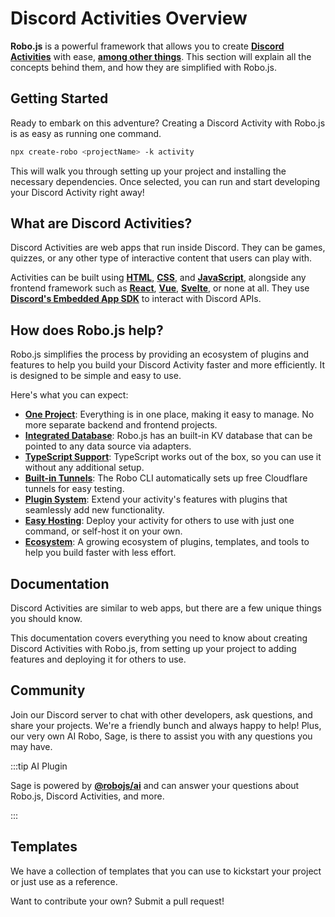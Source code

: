 
# Discord Activities Overview

**Robo.js** is a powerful framework that allows you to create **[Discord Activities](https://support.discord.com/hc/en-us/articles/4422142836759-Activities-on-Discord)** with ease, **[among other things](../discord-bots/overview)**. This section will explain all the concepts behind them, and how they are simplified with Robo.js.

## Getting Started

Ready to embark on this adventure? Creating a Discord Activity with Robo.js is as easy as running one command.

```bash
npx create-robo <projectName> -k activity
```

This will walk you through setting up your project and installing the necessary dependencies. Once selected, you can run and start developing your Discord Activity right away!

<CardRow>
	<Card
		href="https://dev.to/waveplay/how-to-build-a-discord-activity-easily-with-robojs-5bng"
		title="📚 Tutorial"
		description="How to create a Discord Activity in seconds."
	/>
</CardRow>

## What are Discord Activities?

Discord Activities are web apps that run inside Discord. They can be games, quizzes, or any other type of interactive content that users can play with.

Activities can be built using **[HTML](https://developer.mozilla.org/en-US/docs/Web/HTTP)**, **[CSS](https://developer.mozilla.org/en-US/docs/Web/CSS)**, and **[JavaScript](https://developer.mozilla.org/en-US/docs/Web/JavaScript)**, alongside any frontend framework such as **[React](https://react.dev/)**, **[Vue](https://vuejs.org/)**, **[Svelte](https://svelte.dev/)**, or none at all. They use **[Discord's Embedded App SDK](https://github.com/discord/embedded-app-sdk/)** to interact with Discord APIs.

## How does Robo.js help?

Robo.js simplifies the process by providing an ecosystem of plugins and features to help you build your Discord Activity faster and more efficiently. It is designed to be simple and easy to use.

Here's what you can expect:

- **[One Project](../robojs/files)**: Everything is in one place, making it easy to manage. No more separate backend and frontend projects.
- **[Integrated Database](../robojs/flashcore)**: Robo.js has an built-in KV database that can be pointed to any data source via adapters.
- **[TypeScript Support](../create-robo/typescript)**: TypeScript works out of the box, so you can use it without any additional setup.
- **[Built-in Tunnels](./tunnels)**: The Robo CLI automatically sets up free Cloudflare tunnels for easy testing.
- **[Plugin System](../plugins/overview)**: Extend your activity's features with plugins that seamlessly add new functionality.
- **[Easy Hosting](../hosting/overview)**: Deploy your activity for others to use with just one command, or self-host it on your own.
- **[Ecosystem](../plugins/overview)**: A growing ecosystem of plugins, templates, and tools to help you build faster with less effort.

## Documentation

Discord Activities are similar to web apps, but there are a few unique things you should know.

This documentation covers everything you need to know about creating Discord Activities with Robo.js, from setting up your project to adding features and deploying it for others to use.

<CardRow>
	<Card href="../hosting/overview" title="🚀 Hosting" description="Deploy your activity for others to use." />
	<Card
		href="./multiplayer"
		title="⚔️ Multiplayer"
		description="Add multiplayer functionality to your Discord Activity."
	/>
</CardRow>

## Community

Join our Discord server to chat with other developers, ask questions, and share your projects. We're a friendly bunch and always happy to help! Plus, our very own AI Robo, Sage, is there to assist you with any questions you may have.

<CardRow>
	<Card href="https://roboplay.dev/discord" title="✨ Discord Server" description="Join our Discord community!" />
</CardRow>

:::tip AI Plugin

Sage is powered by **[@robojs/ai](../plugins/ai)** and can answer your questions about Robo.js, Discord Activities, and more.

:::

## Templates

We have a collection of templates that you can use to kickstart your project or just use as a reference.

Want to contribute your own? Submit a pull request!

<CardRow>
	<Card
		href="https://github.com/Wave-Play/robo.js/tree/main/templates/starter-app-js-react"
		title="📚 Starter React (JS)"
		description="A basic JavaScript project using React."
	/>
	<Card
		href="https://github.com/Wave-Play/robo.js/tree/main/templates/starter-app-ts-react"
		title="📚 Starter React (TS)"
		description="A basic TypeScript project using React."
	/>
</CardRow>
<CardRow>
	<Card
		href="https://github.com/Wave-Play/robo.js/tree/main/templates/starter-activity-javascript"
		title="📚 Starter Vanilla (JS)"
		description="A basic JavaScript project without any frameworks."
	/>
	<Card
		href="https://github.com/Wave-Play/robo.js/tree/main/templates/starter-activity-typescript"
		title="📚 Starter Vanilla (TS)"
		description="A basic TypeScript project without any frameworks."
	/>
</CardRow>
<CardRow>
	<Card
		href="https://github.com/Wave-Play/robo.js/tree/main/templates/starter-activity-javascript"
		title="📚 Colyseus Demo (TS)"
		description="A simplified TypeScript project using Colyseus."
	/>
	<Card
		href="https://github.com/Wave-Play/robo.js/blob/main/CONTRIBUTING.md"
		title="📝 Contributing"
		description="How to contribute to Robo.js"
	/>
</CardRow>
